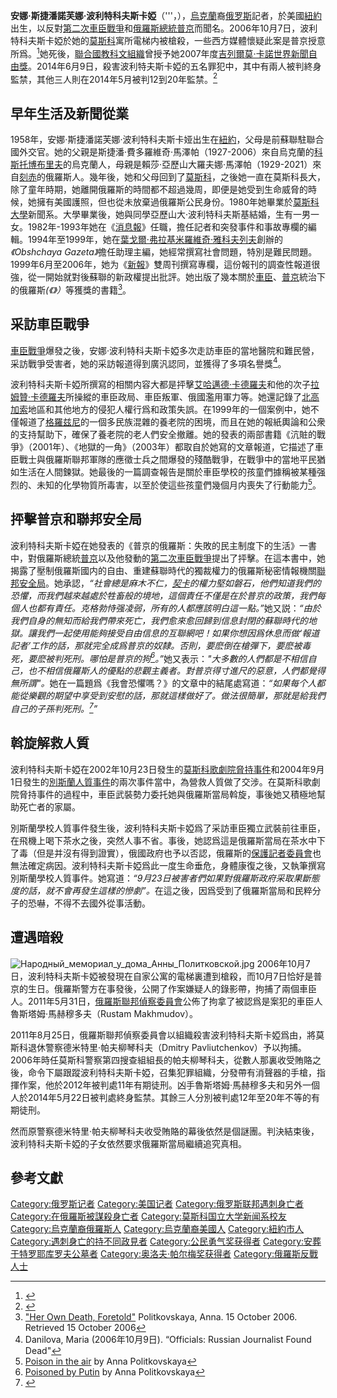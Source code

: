 
{{Infobox writer
| name          = 安娜·波利特科夫斯卡婭<br><small>Анна Политковская</small>
| image         = Anna Politkovskaja im Gespräch mit Christhard Läpple.jpg
| caption       = 安娜·波利特科夫斯卡婭在德國萊比錫受訪時（2005年）
| birth_name    = Anna Stepanovna Mazepa ({{lang-uk|Га́нна Степа́нівна Мазе́па}})
| birth_date    = {{Birth date|1958|8|30|df=y}}
| birth_place   = {{USA}}[[紐約市|紐約市]]
| death_date    = {{death date and age|2006|10|7|1958|8|30|df=y}}
| death_place   = {{RUS}}[[莫斯科|莫斯科]]
| occupation    = 記者、作家
| nationality   = {{RUS}}<ref name="Anna Politkovskaya">{{cite web |url=http://www.britannica.com/EBchecked/topic/1263184/Anna-Politkovskaya |title=Anna Politkovskaya |work=[[大英百科全書|大英百科全書]] |date= |accessdate=2013-01-24 |language=en |archive-date=2015-04-21 |archive-url=https://web.archive.org/web/20150421194801/http://www.britannica.com/EBchecked/topic/1263184/Anna-Politkovskaya |dead-url=no }}</ref>
| citizenship   = {{USA}}
| ethnicity     = 父為[[烏克蘭|烏克蘭]]裔
<!-- 未知參數 | religion      = 俄羅斯東正教 -->
| alma_mater    = [[莫斯科國立大學|莫斯科國立大學]]
| period        = 1982年–2006年
| subject       = 政治、[[新聞自由|新聞自由]]、人權、社會議題
| notable_works = 
| awards        = {{Awd|國際特赦組織人權新聞獎|2001年}}
}}
'''安娜·斯捷潘諾芙娜·波利特科夫斯卡婭'''（{{lang-ru|'''Анна Степановна Политковская}}'''，{{bd|1958年|8月30日|2006年|10月7日|catIdx=Politkovskaya, Anna}}），[[烏克蘭|烏克蘭]]裔[[俄罗斯|俄罗斯]]記者，於美國[[紐約|紐約]]出生，以反對[[第二次車臣戰爭|第二次車臣戰爭]]和[[俄羅斯總統|俄羅斯總統]][[弗拉基米尔·普京|普京]]而聞名。2006年10月7日，波利特科夫斯卡婭於她的[[莫斯科|莫斯科]]寓所電梯内被槍殺，一些西方媒體懷疑此案是普京授意所爲。<ref>{{Cite journal|title=Russia's Transition to Autocracy|url=http://dx.doi.org/10.1353/jod.2008.0022|last=Hassner|first=Pierre.|date=2008|journal=Journal of Democracy|issue=2|doi=10.1353/jod.2008.0022|volume=19|pages=5–15|issn=1086-3214}}</ref>她死後，[[联合国教育、科学及文化组织|聯合國教科文組織]]曾授予她2007年度[[联合国教科文组织吉列尔莫·卡诺世界新闻自由奖|吉列爾莫·卡諾世界新聞自由獎]]。2014年6月9日，殺害波利特夫斯卡婭的五名罪犯中，其中有兩人被判終身監禁，其他三人則在2014年5月被判12到20年監禁。<ref>{{cite news|title=俄法庭判兩名殺害著名記者罪犯終身監禁|url=http://www.bbc.co.uk/zhongwen/trad/world/2014/06/140609_russian_sentence.shtml|publisher=[[BBC中文網|BBC中文網]]|date=2014-06-09|accessdate=2014-06-14|archive-date=2014-06-13|archive-url=https://web.archive.org/web/20140613085842/http://www.bbc.co.uk/zhongwen/trad/world/2014/06/140609_russian_sentence.shtml|dead-url=no}}</ref>

==早年生活及新聞從業==
1958年，安娜·斯捷潘諾芙娜·波利特科夫斯卡娅出生在[[紐約|紐約]]，父母是前蘇聯駐聯合國外交官。她的父親是斯捷潘·費多羅維奇·馬澤帕（1927-2006）來自烏克蘭的[[科斯托博布里夫|科斯托博布里夫]]的烏克蘭人，母親是賴莎·亞歷山大羅夫娜·馬澤帕（1929-2021）來自[[刻赤半岛|刻赤]]的俄羅斯人。幾年後，她和父母回到了[[莫斯科|莫斯科]]，之後她一直在莫斯科長大，除了童年時期，她離開俄羅斯的時間都不超過幾周，即便是她受到生命威脅的時候，她擁有美國護照，但也從未放棄過俄羅斯公民身份。1980年她畢業於[[莫斯科大學|莫斯科大學]]新聞系。大學畢業後，她與同學亞歷山大·波利特科夫斯基結婚，生有一男一女。1982年-1993年她在《[[消息報|消息報]]》任職，擔任記者和突發事件和事故專欄的編輯。1994年至1999年，她在[[葉戈爾·弗拉基米羅維奇·雅科夫列夫|葉戈爾·弗拉基米羅維奇·雅科夫列夫]]創辦的''《Obshchaya Gazeta》''擔任助理主編，她經常撰寫社會問題，特別是難民問題。1999年6月至2006年，她为《[[新报_(俄罗斯)|新報]]》雙周刊撰寫專欄，這份報刊的調查性報道很強，從一開始就對後蘇聯的新政權提出批評。她出版了幾本關於[[車臣|車臣]]、[[普京|普京]]統治下的俄羅斯''(《{{link-en|普京的俄罗斯|Putin's Russia}}》）''等獲獎的書籍<ref>[https://www.washingtonpost.com/wp-dyn/content/article/2006/10/14/AR2006101400805.html?nav=rss_print/outlook "Her Own Death, Foretold"] {{Wayback|url=https://www.washingtonpost.com/wp-dyn/content/article/2006/10/14/AR2006101400805.html?nav=rss_print%2Foutlook |date=20210212012212 }} Politkovskaya, Anna. 15 October 2006. Retrieved 15 October 2006</ref>。

==采訪車臣戰爭==
[[車臣戰爭|車臣戰爭]]爆發之後，安娜·波利特科夫斯卡婭多次走訪車臣的當地醫院和難民營，采訪戰爭受害者，她的采訪報道得到廣汎認同，並獲得了多項名譽獎<ref>Danilova, Maria (2006年10月9日). “Officials: Russian Journalist Found Dead"</ref>。

波利特科夫斯卡婭所撰寫的相關内容大都是抨擊[[艾哈邁德·卡德羅夫|艾哈邁德·卡德羅夫]]和他的次子[[拉姆贊·卡德羅夫|拉姆贊·卡德羅夫]]所操縱的車臣政局、車臣叛軍、俄國濫用軍力等。她還記錄了[[北高加索|北高加索]]地區和其他地方的侵犯人權行爲和政策失誤。在1999年的一個案例中，她不僅報道了[[格羅兹尼|格羅兹尼]]的一個多民族混雜的養老院的困境，而且在她的報紙輿論和公衆的支持幫助下，確保了養老院的老人們安全撤離。她的發表的兩部書籍《沆賍的戰爭》（2001年）、《地獄的一角》（2003年）都取自於她寫的文章報道，它描述了車臣戰士與俄羅斯聯邦軍隊的應徵士兵之間爆發的殘酷戰爭，在戰爭中的當地平民猶如生活在人間鍊獄。她最後的一篇調查報告是關於車臣學校的孩童們據稱被某種强烈的、未知的化學物質所毒害，以至於使這些孩童們幾個月内喪失了行動能力<ref>[https://www.theguardian.com/world/2006/mar/01/russia.chechnya Poison in the air] {{Wayback|url=https://www.theguardian.com/world/2006/mar/01/russia.chechnya |date=20220418230423 }}by Anna Politkovskaya</ref>。

==抨擊普京和聯邦安全局==
波利特科夫斯卡婭在她發表的《普京的俄羅斯：失敗的民主制度下的生活》一書中，對俄羅斯總統[[普京|普京]]以及他發動的[[第二次車臣戰爭|第二次車臣戰爭]]提出了抨擊。在這本書中，她揭露了壓制俄羅斯國内的自由、重建蘇聯時代的獨裁權力的俄羅斯秘密情報機關[[聯邦安全局|聯邦安全局]]。她承認，''“社會總是麻木不仁，[[契卡|契卡]]的權力堅如磐石，他們知道我們的恐懼，而我們越來越處於牲畜般的境地，這個責任不僅是在於普京的政策，我們每個人也都有責任。克格勃恃强凌弱，所有的人都應該明白這一點。”''她又説：''“由於我們自身的無知而給我們帶來死亡，我們愈來愈回歸到信息封閉的蘇聯時代的地獄。讓我們一起使用能夠接受自由信息的互聯網吧！如果你想因爲休息而做‘報道記者’工作的話，那就完全成爲普京的奴隸。否則，要麽倒在槍彈下，要麽被毒死，要麽被判死刑。哪怕是普京的狗<ref>[https://www.theguardian.com/world/2004/sep/09/russia.media Poisoned by Putin] {{Wayback|url=https://www.theguardian.com/world/2004/sep/09/russia.media |date=20220509162443 }}by Anna Politkovskaya</ref>。”''她又表示：''"大多數的人們都是不相信自己，也不相信俄羅斯人的優點的悲觀主義者。對普京得寸進尺的惡意，人們都覺得無所謂"。''她在一篇題爲《我會恐懼嗎？》的文章中的結尾處寫道：''“如果每个人都能從樂觀的期望中享受到安慰的話，那就這樣做好了。做法很簡單，那就是給我們自己的子孫判死刑。<ref>{{Cite web |url=https://press.uchicago.edu/Misc/Chicago/674320.html |title=Russia’s Secret Heroes |access-date=2022-03-07 |archive-date=2022-05-16 |archive-url=https://web.archive.org/web/20220516140426/https://press.uchicago.edu/Misc/Chicago/674320.html }}</ref>”''

==斡旋解救人質==
波利特科夫斯卡婭在2002年10月23日發生的[[莫斯科歌劇院脅持事件|莫斯科歌劇院脅持事件]]和2004年9月1日發生的[[別斯蘭人質事件|別斯蘭人質事件]]的兩次事件當中，為營救人質做了交涉。在莫斯科歌劇院脅持事件的過程中，車臣武裝勢力委托她與俄羅斯當局斡旋，事後她又積極地幫助死亡者的家屬。

別斯蘭學校人質事件發生後，波利特科夫斯卡婭爲了采訪車臣獨立武裝前往車臣，在飛機上喝下茶水之後，突然人事不省。事後，她認爲這是俄羅斯當局在茶水中下了毒（但是并沒有得到證實），俄國政府也予以否認，俄羅斯的[[保護記者委員會|保護記者委員會]]也無法確定病因。波利特科夫斯卡婭爲此一度生命垂危，身體康復之後，又執筆撰寫別斯蘭學校人質事件。她寫道：''“9月23日被害者們如果對俄羅斯政府采取果斷態度的話，就不會再發生這樣的慘劇”。''在這之後，因爲受到了俄羅斯當局和民粹分子的恐嚇，不得不去國外從事活動。

==遭遇暗殺==
[[File:Народный_мемориал_у_дома_Анны_Политковской.jpg|thumb]]
2006年10月7日，波利特科夫斯卡婭被發現在自家公寓的電梯裏遭到槍殺，而10月7日恰好是普京的生日。俄羅斯警方在事發後，公開了作案嫌疑人的錄影帶，拘捕了兩個車臣人。2011年5月31日，[[俄罗斯联邦侦查委员会|俄羅斯聯邦偵察委員會]]公佈了拘拿了被認爲是案犯的車臣人魯斯塔姆·馬赫穆多夫（Rustam Makhmudov）。

2011年8月25日，俄羅斯聯邦偵察委員會以組織殺害波利特科夫斯卡婭爲由，將莫斯科退休警察德米特里·帕夫柳琴科夫（Dmitry Pavliutchenkov）予以拘捕。2006年時任莫斯科警察第四搜查組組長的帕夫柳琴科夫，從數人那裏收受賄賂之後，命令下屬跟蹤波利特科夫斯卡婭，召集犯罪組織，分發帶有消聲器的手槍，指揮作案，他於2012年被判處11年有期徒刑。凶手魯斯塔姆·馬赫穆多夫和另外一個人於2014年5月22日被判處終身監禁。其餘三人分別被判處12年至20年不等的有期徒刑。

然而原警察德米特里·帕夫柳琴科夫收受賄賂的幕後依然是個謎團。判決結束後，波利特科夫斯卡婭的子女依然要求俄羅斯當局繼續追究真相。

== 參考文獻 ==
{{reflist}}

{{聯合國教科文組織吉列爾莫·卡諾世界新聞自由獎獲獎者}}
{{公民勇气奖获得者}}
{{Authority control}}
{{DEFAULTSORT:Politkovskaya, Anna}}
[[Category:俄罗斯记者|Category:俄罗斯记者]]
[[Category:美国记者|Category:美国记者]]
[[Category:俄罗斯联邦遇刺身亡者|Category:俄罗斯联邦遇刺身亡者]]
[[Category:在俄羅斯被謀殺身亡者|Category:在俄羅斯被謀殺身亡者]]
[[Category:莫斯科国立大学新闻系校友|Category:莫斯科国立大学新闻系校友]]
[[Category:烏克蘭裔俄羅斯人|Category:烏克蘭裔俄羅斯人]]
[[Category:烏克蘭裔美國人|Category:烏克蘭裔美國人]]
[[Category:紐約市人|Category:紐約市人]]
[[Category:遇刺身亡的持不同政見者|Category:遇刺身亡的持不同政見者]]
[[Category:公民勇气奖获得者|Category:公民勇气奖获得者]]
[[Category:安葬于特罗耶库罗夫公墓者|Category:安葬于特罗耶库罗夫公墓者]]
[[Category:奥洛夫·帕尔梅奖获得者|Category:奥洛夫·帕尔梅奖获得者]]
[[Category:俄羅斯反戰人士|Category:俄羅斯反戰人士]]